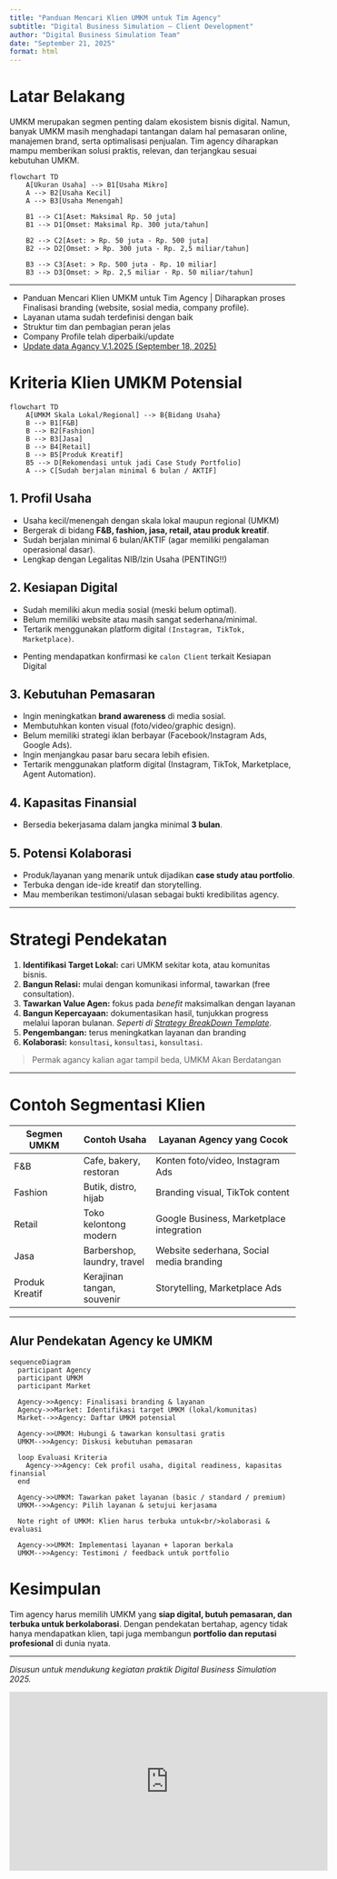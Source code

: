 ```yaml
---
title: "Panduan Mencari Klien UMKM untuk Tim Agency"
subtitle: "Digital Business Simulation – Client Development"
author: "Digital Business Simulation Team"
date: "September 21, 2025"
format: html
---
```


# Latar Belakang
UMKM merupakan segmen penting dalam ekosistem bisnis digital. Namun, banyak UMKM masih menghadapi tantangan dalam hal pemasaran online, manajemen brand, serta optimalisasi penjualan.  Tim agency diharapkan mampu memberikan solusi praktis, relevan, dan terjangkau sesuai kebutuhan UMKM.  
```mermaid
flowchart TD
    A[Ukuran Usaha] --> B1[Usaha Mikro]
    A --> B2[Usaha Kecil]
    A --> B3[Usaha Menengah]

    B1 --> C1[Aset: Maksimal Rp. 50 juta]
    B1 --> D1[Omset: Maksimal Rp. 300 juta/tahun]

    B2 --> C2[Aset: > Rp. 50 juta - Rp. 500 juta]
    B2 --> D2[Omset: > Rp. 300 juta - Rp. 2,5 miliar/tahun]

    B3 --> C3[Aset: > Rp. 500 juta - Rp. 10 miliar]
    B3 --> D3[Omset: > Rp. 2,5 miliar - Rp. 50 miliar/tahun]
```

---

::: callout-warning 
- Panduan Mencari Klien UMKM untuk Tim Agency | Diharapkan proses Finalisasi branding (website, sosial media, company profile).
- Layanan utama sudah terdefinisi dengan baik
- Struktur tim dan pembagian peran jelas
- Company Profile telah diperbaiki/update
* [Update data Agancy V.1.2025 (September 18, 2025)](agency_report.qmd)
:::

# Kriteria Klien UMKM Potensial


```mermaid
flowchart TD
    A[UMKM Skala Lokal/Regional] --> B{Bidang Usaha}
    B --> B1[F&B]
    B --> B2[Fashion]
    B --> B3[Jasa]
    B --> B4[Retail]
    B --> B5[Produk Kreatif]
    B5 --> D[Rekomendasi untuk jadi Case Study Portfolio]
    A --> C[Sudah berjalan minimal 6 bulan / AKTIF]
```

## 1. Profil Usaha
- Usaha kecil/menengah dengan skala lokal maupun regional (UMKM)  
- Bergerak di bidang **F&B, fashion, jasa, retail, atau produk kreatif**.  
- Sudah berjalan minimal 6 bulan/AKTIF (agar memiliki pengalaman operasional dasar).  
- Lengkap dengan Legalitas NIB/Izin Usaha (PENTING!!)

## 2. Kesiapan Digital
- Sudah memiliki akun media sosial (meski belum optimal).  
- Belum memiliki website atau masih sangat sederhana/minimal. 
- Tertarik menggunakan platform digital `(Instagram, TikTok, Marketplace)`.  

::: {.callout-tip}
- Penting mendapatkan konfirmasi ke `calon Client` terkait Kesiapan Digital
:::

## 3. Kebutuhan Pemasaran
- Ingin meningkatkan **brand awareness** di media sosial.  
- Membutuhkan konten visual (foto/video/graphic design).  
- Belum memiliki strategi iklan berbayar (Facebook/Instagram Ads, Google Ads).  
- Ingin menjangkau pasar baru secara lebih efisien.  
- Tertarik menggunakan platform digital (Instagram, TikTok, Marketplace, Agent Automation).

## 4. Kapasitas Finansial 
- Bersedia bekerjasama dalam jangka minimal **3 bulan**.  

## 5. Potensi Kolaborasi
- Produk/layanan yang menarik untuk dijadikan **case study atau portfolio**.  
- Terbuka dengan ide-ide kreatif dan storytelling.  
- Mau memberikan testimoni/ulasan sebagai bukti kredibilitas agency.  

---

# Strategi Pendekatan

1. **Identifikasi Target Lokal:** cari UMKM sekitar kota, atau komunitas bisnis.  
2. **Bangun Relasi:** mulai dengan komunikasi informal, tawarkan (free consultation).  
3. **Tawarkan Value Agen:** fokus pada *benefit* maksimalkan dengan layanan 
4. **Bangun Kepercayaan:** dokumentasikan hasil, tunjukkan progress melalui laporan bulanan. _Seperti di [Strategy BreakDown Template](strategy_breakdown_template.html#template-structure)_.
5. **Pengembangan:** terus meningkatkan layanan dan branding
6. **Kolaborasi:** `konsultasi`, `konsultasi`, `konsultasi`.

> Permak agancy kalian agar tampil beda, UMKM Akan Berdatangan

---

# Contoh Segmentasi Klien
| Segmen UMKM | Contoh Usaha | Layanan Agency yang Cocok |
|-------------|--------------|---------------------------|
| F&B         | Cafe, bakery, restoran | Konten foto/video, Instagram Ads |
| Fashion     | Butik, distro, hijab | Branding visual, TikTok content |
| Retail      | Toko kelontong modern | Google Business, Marketplace integration |
| Jasa        | Barbershop, laundry, travel | Website sederhana, Social media branding |
| Produk Kreatif | Kerajinan tangan, souvenir | Storytelling, Marketplace Ads |

---

## Alur Pendekatan Agency ke UMKM



```mermaid
sequenceDiagram
  participant Agency
  participant UMKM
  participant Market

  Agency->>Agency: Finalisasi branding & layanan
  Agency->>Market: Identifikasi target UMKM (lokal/komunitas)
  Market-->>Agency: Daftar UMKM potensial

  Agency->>UMKM: Hubungi & tawarkan konsultasi gratis
  UMKM-->>Agency: Diskusi kebutuhan pemasaran

  loop Evaluasi Kriteria
    Agency->>Agency: Cek profil usaha, digital readiness, kapasitas finansial
  end

  Agency->>UMKM: Tawarkan paket layanan (basic / standard / premium)
  UMKM-->>Agency: Pilih layanan & setujui kerjasama

  Note right of UMKM: Klien harus terbuka untuk<br/>kolaborasi & evaluasi

  Agency->>UMKM: Implementasi layanan + laporan berkala
  UMKM-->>Agency: Testimoni / feedback untuk portfolio
```


# Kesimpulan
Tim agency harus memilih UMKM yang **siap digital, butuh pemasaran, dan terbuka untuk berkolaborasi**. Dengan pendekatan bertahap, agency tidak hanya mendapatkan klien, tapi juga membangun **portfolio dan reputasi profesional** di dunia nyata.  

---

*Disusun untuk mendukung kegiatan praktik Digital Business Simulation 2025.*

<iframe width="560" height="315" src="https://www.youtube.com/embed/-7ZNpiyehQA?si=Upcu8NHChbt3ZqRa" title="YouTube video player" frameborder="0" allow="accelerometer; autoplay; clipboard-write; encrypted-media; gyroscope; picture-in-picture; web-share" referrerpolicy="strict-origin-when-cross-origin" allowfullscreen></iframe>